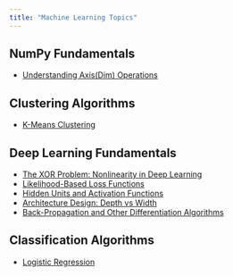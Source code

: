 ```yaml
---
title: "Machine Learning Topics"
---
```


## NumPy Fundamentals

- [Understanding Axis(Dim) Operations](axis.qmd)

## Clustering Algorithms

- [K-Means Clustering](kmeans.ipynb)

## Deep Learning Fundamentals

- [The XOR Problem: Nonlinearity in Deep Learning](xor-deep-learning.ipynb)
- [Likelihood-Based Loss Functions](likelihood-loss-functions.ipynb)
- [Hidden Units and Activation Functions](activation-functions.qmd)
- [Architecture Design: Depth vs Width](architecture-design.qmd)
- [Back-Propagation and Other Differentiation Algorithms](backpropagation.qmd)

## Classification Algorithms

- [Logistic Regression](logistic_regression.qmd)
